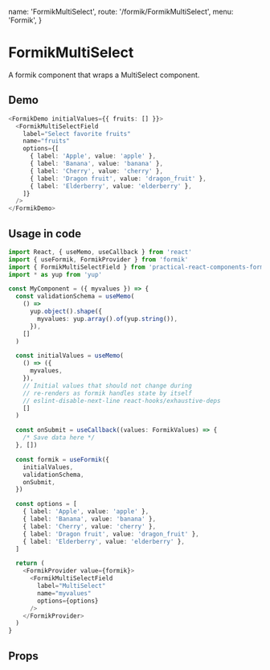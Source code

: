   name: 'FormikMultiSelect',
  route: '/formik/FormikMultiSelect',
  menu: 'Formik',
}

# FormikMultiSelect

A formik component that wraps a MultiSelect component.

## Demo

```typescript type="demo"
<FormikDemo initialValues={{ fruits: [] }}>
  <FormikMultiSelectField
    label="Select favorite fruits"
    name="fruits"
    options={[
      { label: 'Apple', value: 'apple' },
      { label: 'Banana', value: 'banana' },
      { label: 'Cherry', value: 'cherry' },
      { label: 'Dragon fruit', value: 'dragon_fruit' },
      { label: 'Elderberry', value: 'elderberry' },
    ]}
  />
</FormikDemo>
```

## Usage in code

```typescript
import React, { useMemo, useCallback } from 'react'
import { useFormik, FormikProvider } from 'formik'
import { FormikMultiSelectField } from 'practical-react-components-formik'
import * as yup from 'yup'

const MyComponent = ({ myvalues }) => {
  const validationSchema = useMemo(
    () =>
      yup.object().shape({
        myvalues: yup.array().of(yup.string()),
      }),
    []
  )

  const initialValues = useMemo(
    () => ({
      myvalues,
    }),
    // Initial values that should not change during
    // re-renders as formik handles state by itself
    // eslint-disable-next-line react-hooks/exhaustive-deps
    []
  )

  const onSubmit = useCallback((values: FormikValues) => {
    /* Save data here */
  }, [])

  const formik = useFormik({
    initialValues,
    validationSchema,
    onSubmit,
  })

  const options = [
    { label: 'Apple', value: 'apple' },
    { label: 'Banana', value: 'banana' },
    { label: 'Cherry', value: 'cherry' },
    { label: 'Dragon fruit', value: 'dragon_fruit' },
    { label: 'Elderberry', value: 'elderberry' },
  ]

  return (
    <FormikProvider value={formik}>
      <FormikMultiSelectField
        label="MultiSelect"
        name="myvalues"
        options={options}
      />
    </FormikProvider>
  )
}
```

## Props

<Props of="FormikMultiSelect" />
